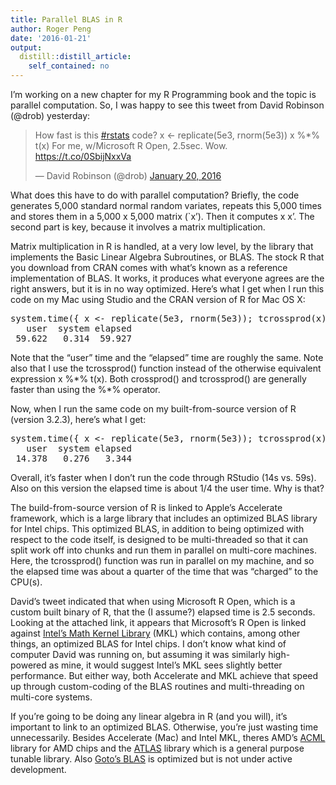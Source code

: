```yaml
---
title: Parallel BLAS in R
author: Roger Peng
date: '2016-01-21'
output:
  distill::distill_article:
    self_contained: no
---
```


I'm working on a new chapter for my R Programming book and the topic is parallel computation. So, I was happy to see this tweet from David Robinson (@drob) yesterday:

<blockquote class="twitter-tweet" lang="en">
  <p dir="ltr" lang="en">
    How fast is this <a href="https://twitter.com/hashtag/rstats?src=hash">#rstats</a> code? x <- replicate(5e3, rnorm(5e3)) x %*% t(x) For me, w/Microsoft R Open, 2.5sec. Wow. <a href="https://t.co/0SbijNxxVa">https://t.co/0SbijNxxVa</a>
  </p>
  
  <p>
    — David Robinson (@drob) <a href="https://twitter.com/drob/status/689916280233562112">January 20, 2016</a>
  </p>
</blockquote>



What does this have to do with parallel computation? Briefly, the code generates 5,000 standard normal random variates, repeats this 5,000 times and stores them in a 5,000 x 5,000 matrix (\`x'). Then it computes x x'. The second part is key, because it involves a matrix multiplication.

Matrix multiplication in R is handled, at a very low level, by the library that implements the Basic Linear Algebra Subroutines, or BLAS. The stock R that you download from CRAN comes with what's known as a reference implementation of BLAS. It works, it produces what everyone agrees are the right answers, but it is in no way optimized. Here's what I get when I run this code on my Mac using Studio and the CRAN version of R for Mac OS X:

<pre>system.time({ x &lt;- replicate(5e3, rnorm(5e3)); tcrossprod(x) })
   user  system elapsed 
 59.622   0.314  59.927 
</pre>

Note that the "user" time and the "elapsed" time are roughly the same. Note also that I use the tcrossprod() function instead of the otherwise equivalent expression x %\*% t(x). Both crossprod() and tcrossprod() are generally faster than using the %\*% operator.

Now, when I run the same code on my built-from-source version of R (version 3.2.3), here's what I get:

<pre>system.time({ x &lt;- replicate(5e3, rnorm(5e3)); tcrossprod(x) })
   user  system elapsed 
 14.378   0.276   3.344 
</pre>

Overall, it's faster when I don't run the code through RStudio (14s vs. 59s). Also on this version the elapsed time is about 1/4 the user time. Why is that?

The build-from-source version of R is linked to Apple's Accelerate framework, which is a large library that includes an optimized BLAS library for Intel chips. This optimized BLAS, in addition to being optimized with respect to the code itself, is designed to be multi-threaded so that it can split work off into chunks and run them in parallel on multi-core machines. Here, the tcrossprod() function was run in parallel on my machine, and so the elapsed time was about a quarter of the time that was "charged" to the CPU(s).

David's tweet indicated that when using Microsoft R Open, which is a custom built binary of R, that the (I assume?) elapsed time is 2.5 seconds. Looking at the attached link, it appears that Microsoft's R Open is linked against [Intel's Math Kernel Library](https://software.intel.com/en-us/intel-mkl) (MKL) which contains, among other things, an optimized BLAS for Intel chips. I don't know what kind of computer David was running on, but assuming it was similarly high-powered as mine, it would suggest Intel's MKL sees slightly better performance. But either way, both Accelerate and MKL achieve that speed up through custom-coding of the BLAS routines and multi-threading on multi-core systems.

If you're going to be doing any linear algebra in R (and you will), it's important to link to an optimized BLAS. Otherwise, you're just wasting time unnecessarily. Besides Accelerate (Mac) and Intel MKL, theres AMD's [ACML](http://developer.amd.com/tools-and-sdks/archive/amd-core-math-library-acml/) library for AMD chips and the [ATLAS](http://math-atlas.sourceforge.net) library which is a general purpose tunable library. Also [Goto's BLAS](https://www.tacc.utexas.edu/research-development/tacc-software/gotoblas2) is optimized but is not under active development.
